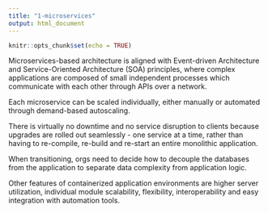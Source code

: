 ```yaml
---
title: "1-microservices"
output: html_document
---
```


```r
knitr::opts_chunk$set(echo = TRUE)
```

Microservices-based architecture is aligned with Event-driven Architecture and Service-Oriented Architecture (SOA) principles, where complex applications are composed of small independent processes which communicate with each other through APIs over a network.

Each microservice can be scaled individually, either manually or automated through demand-based autoscaling. 

There is virtually no downtime and no service disruption to clients because upgrades are rolled out seamlessly - one service at a time, rather than having to re-compile, re-build and re-start an entire monolithic application.

When transitioning, orgs need to decide how to decouple the databases from the application to separate data complexity from application logic. 

Other features of containerized application environments are higher server utilization, individual module scalability, flexibility, interoperability and easy integration with automation tools.